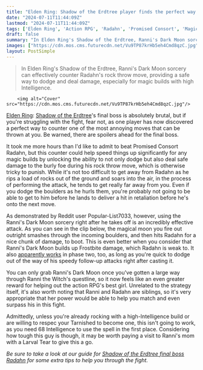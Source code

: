 ```yaml
---
title: "Elden Ring: Shadow of the Erdtree player finds the perfect way to shut down one of the final boss's most annoying moves, and it's all thanks to best girl Ranni"
date: "2024-07-11T11:44:09Z"
lastmod: "2024-07-11T11:44:09Z"
tags: ['Elden Ring', 'Action RPG', 'Radahn', 'Promised Consort', 'Magic', "Ranni's Dark Moon", 'Frostbite', 'Phase Two', 'Ranni the Witch', 'Intelligence Build', 'Larval Tear']
draft: false
summary: "In Elden Ring's Shadow of the Erdtree, Ranni's Dark Moon sorcery can effectively counter Radahn's rock throw move, providing a safe way to dodge and deal damage, especially for magic builds with high Intelligence."
images: ["https://cdn.mos.cms.futurecdn.net/Vu9TP87krHb5eh4Cmd8qzC.jpg"]
layout: PostSimple
---
```

> In Elden Ring's Shadow of the Erdtree, Ranni's Dark Moon sorcery can effectively counter Radahn's rock throw move, providing a safe way to dodge and deal damage, especially for magic builds with high Intelligence.


        <img alt="Cover" src="https://cdn.mos.cms.futurecdn.net/Vu9TP87krHb5eh4Cmd8qzC.jpg"/>
        
[<u>Elden Ring</u>](https://www.gamesradar.com/elden-ring-guide/): [<u>Shadow of the Erdtree</u>](https://www.gamesradar.com/games/action-rpg/elden-ring-shadow-of-the-erdtree-guide/)'s final boss is absolutely brutal, but if you're struggling with the fight, fear not, as one player has now discovered a perfect way to counter one of the most annoying moves that can be thrown at you. Be warned, there are spoilers ahead for the final boss.

It took me more hours than I'd like to admit to beat Promised Consort Radahn, but this counter could help speed things up significantly for any magic builds by unlocking the ability to not only dodge but also deal safe damage to the burly foe during his rock throw move, which is otherwise tricky to punish. While it's not too difficult to get away from Radahn as he rips a load of rocks out of the ground and soars into the air, in the process of performing the attack, he tends to get really far away from you. Even if you dodge the boulders as he hurls them, you're probably not going to be able to get to him before he lands to deliver a hit in retaliation before he's onto the next move. 

As demonstrated by Reddit user Popular-List7033, however, using the Ranni's Dark Moon sorcery right after he takes off is an incredibly effective attack. As you can see in the clip below, the magical moon you fire out outright smashes through the incoming boulders, and then hits Radahn for a nice chunk of damage, to boot. This is even better when you consider that Ranni's Dark Moon builds up Frostbite damage, which Radahn is weak to. It also [apparently works](https://www.reddit.com/r/Eldenring/comments/1dzp5ni/comment/lchg218/?utm_source=share&utm_medium=web3x&utm_name=web3xcss&utm_term=1&utm_content=share_button) in phase two, too, as long as you're quick to dodge out of the way of his speedy follow-up attacks right after casting it. 

You can only grab Ranni's Dark Moon once you've gotten a large way through Ranni the Witch's questline, so it now feels like an even greater reward for helping out the action RPG's best girl. Unrelated to the strategy itself, it's also worth noting that Ranni and Radahn are siblings, so it's very appropriate that her power would be able to help you match and even surpass his in this fight. 

Admittedly, unless you're already rocking with a high-Intelligence build or are willing to respec your Tarnished to become one, this isn't going to work, as you need 68 Intelligence to use the spell in the first place. Considering how tough this guy is though, it may be worth paying a visit to Ranni's mom with a Larval Tear to give this a go. 

*Be sure to take a look at our guide for *[<u><em>Shadow of the Erdtree final boss Radahn</em></u>](https://www.gamesradar.com/games/action-rpg/shadow-of-the-erdtree-radahn-final-boss/)* for some extra tips to help you through the fight.*
        
